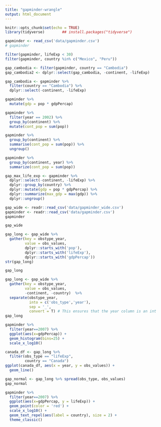 ```yaml
---
title: "gapminder-wrangle"
output: html_document
---
```


```r
knitr::opts_chunk$set(echo = TRUE)
library(tidyverse)        ## install.packages("tidyverse")
```

```r
gapminder <- read_csv('data/gapminder.csv')
# gapminder
```

```r
filter(gapminder, lifeExp < 30)
filter(gapminder, country %in% c("Mexico", "Peru"))
```

```r
gap_cambodia <- filter(gapminder, country == "Cambodia") 
gap_cambodia2 <- dplyr::select(gap_cambodia, -continent, -lifeExp)
```

```r
gap_cambodia <- gapminder %>% 
  filter(country == "Cambodia") %>% 
  dplyr::select(-continent, -lifeExp)
```


```r
gapminder %>%
  mutate(gdp = pop * gdpPercap)
```

```r
gapminder %>%
  filter(year == 2002) %>% 
  group_by(continent) %>% 
  mutate(cont_pop = sum(pop))
```

```r
gapminder %>%
  group_by(continent) %>% 
  summarise(cont_pop = sum(pop)) %>% 
  ungroup()
```

```r
gapminder %>%
  group_by(continent, year) %>% 
  summarize(cont_pop = sum(pop))
```

```r
gap_max_life_exp <- gapminder %>%
  dplyr::select(-continent, -lifeExp) %>% 
  dplyr::group_by(country) %>%
  dplyr::mutate(gdp = pop * gdpPercap) %>%
  dplyr::summarize(max_gdp = max(gdp)) %>%
  dplyr::ungroup()
```

```r
gap_wide <- readr::read_csv('data/gapminder_wide.csv')
gapminder <- readr::read_csv('data/gapminder.csv')
gapminder
```
```r
gap_wide
```
```r
gap_long <- gap_wide %>% 
  gather(key = obstype_year,
         value = obs_values,
         dplyr::starts_with('pop'),
         dplyr::starts_with('lifeExp'), 
         dplyr::starts_with('gdpPercap')) 
str(gap_long)
```


```r
gap_long
```
```r
gap_long <- gap_wide %>% 
  gather(key = obstype_year,
         value = obs_values,
         -continent, -country)  %>% 
  separate(obstype_year,
           into = c('obs_type','year'),
           sep = '_',
           convert = T) # This ensures that the year column is an int
gap_long
```
```r
gapminder %>%
  filter(year==2007) %>% 
  ggplot(aes(x=gdpPercap)) + 
  geom_histogram(bins=25) + 
  scale_x_log10()
```

```r
canada_df <- gap_long %>% 
  filter(obs_type == "lifeExp",
         country == "Canada")
ggplot(canada_df, aes(x = year, y = obs_values)) + 
  geom_line()
```
```r
gap_normal <- gap_long %>% spread(obs_type, obs_values)
gap_normal
```
```r
gapminder %>%
  filter(year==2007) %>%
  ggplot(aes(x=gdpPercap, y = lifeExp)) + 
  geom_point(color = 'red') +
  scale_x_log10() + 
  geom_text_repel(aes(label = country), size = 2) +
  theme_classic()
```

